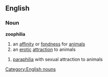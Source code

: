 ==English==
===Noun===
'''zoophilia'''
{{wikipedia}}
#an [[affinity]] or [[fondness]] for [[animal]]s
#an [[erotic]] [[attraction]] to animals
[[Category:English nouns]]
#[[paraphilia]] with sexual attraction to animals